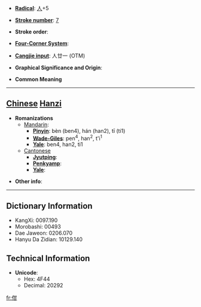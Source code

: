 * '''[[Wiktionary:Chinese radical index| Radical]]''': [[Wiktionary:Chinese radical index 人|人]]+5

* '''[[Wiktionary:Chinese total strokes index|Stroke number]]''': [[Wiktionary:Chinese total strokes index 7|7]]

* '''Stroke order''': 

* '''[[Wiktionary:Chinese four corner index|Four-Corner System]]''': 

* '''[[Wiktionary:Chinese Cangjie index|Cangjie input]]''': 人廿一 (OTM)

* '''Graphical Significance and Origin''': 

* '''Common Meaning'''

----

== [[Chinese]] [[Hanzi]] ==

* '''Romanizations'''
** [[Mandarin]]:
*** '''[[Pinyin]]''': bèn (ben4), hán (han2), tī (ti1)
*** '''[[Wade-Giles]]''': pen<sup>4</sup>, han<sup>2</sup>, t'i<sup>1</sup>
*** '''[[Yale]]''': ben4, han2, ti1
**[[Cantonese]]
***'''[[Jyutping]]''':
***'''[[Penkyamp]]''': 
***'''[[Yale]]''': 

* '''Other info''': 

----

== Dictionary Information ==

* KangXi: 0097.190
* Morobashi: 00493
* Dae Jaweon: 0206.070
* Hanyu Da Zidian: 10129.140

== Technical Information ==

* '''Unicode''':
** Hex: 4F44
** Decimal: 20292
[[fr:佄]]